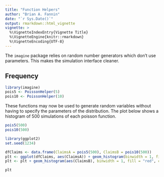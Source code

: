 ```yaml
---
title: "Function Helpers"
author: "Brian A. Fannin"
date: "`r Sys.Date()`"
output: rmarkdown::html_vignette
vignette: >
  %\VignetteIndexEntry{Vignette Title}
  %\VignetteEngine{knitr::rmarkdown}
  %\VignetteEncoding{UTF-8}
---
```


The `imagine` package relies on random number generators which don't use parameters. This makes the simulation interface cleaner.

## Frequency

```r
library(imagine)
pois5 <- PoissonHelper(5)
pois10 <- PoissonHelper(10)
```

These functions may now be used to generate random variables without having to specify the parameters of the distribution. The plot below shows a histogram of 500 simulations of each poisson function.

```r
pois5(500)
pois10(500)
```


```r
library(ggplot2)
set.seed(1234)

dfClaims <- data.frame(ClaimsA = pois5(500), ClaimsB = pois10(500))
plt <- ggplot(dfClaims, aes(ClaimsA)) + geom_histogram(binwidth = 1, fill = "blue", color = "black", alpha=0.7) 
plt <- plt + geom_histogram(aes(ClaimsB), binwidth = 1, fill = "red", color = "black", alpha = 0.7) + xlab("Claims")

plt
```


